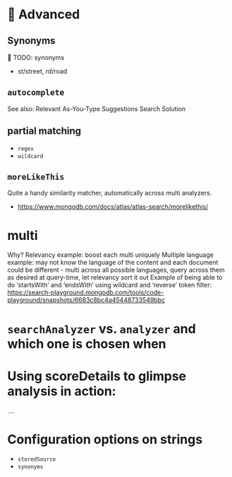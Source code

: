 # 🦹 Advanced

## Synonyms
<Playground url="https://search-playground.corp.mongodb.com/tools/code-sandbox/snapshots/67b588c6828ad15116bccda5">🔗 TODO: synonyms</Playground>

  * st/street, rd/road

## `autocomplete` 

See also: <Link to="https://www.mongodb.com/solutions/solutions-library/as-you-type-suggest-solution">Relevant As-You-Type Suggestions Search Solution</Link>

## partial matching
  * `regex`
  * `wildcard`

## `moreLikeThis`

Quite a handy similarity matcher, automatically across multi analyzers. 

  * https://www.mongodb.com/docs/atlas/atlas-search/morelikethis/

# multi
Why?
Relevancy example: boost each multi uniquely
Multiple language example: may not know the language of the content and each document could be different - multi across all possible languages, query across them as desired at query-time, let relevancy sort it out
Example of being able to do ‘startsWith’ and ‘endsWith’ using wildcard and ‘reverse’ token filter:
https://search-playground.mongodb.com/tools/code-playground/snapshots/6683c8bc4a45448733549bbc

# `searchAnalyzer` vs. `analyzer` and which one is chosen when

# Using scoreDetails to glimpse analysis in action:

....

# Configuration options on strings

  * `storedSource`
  * `synonyms`

